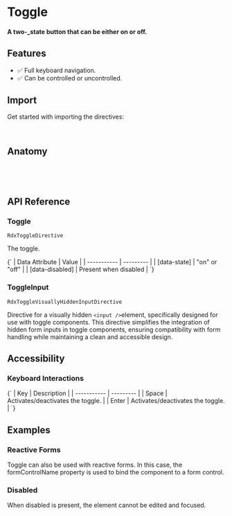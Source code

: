 
<Meta title="Primitives/Toggle" />

# Toggle

#### A two-\_state button that can be either on or off.

<Canvas sourceState="hidden" of={ToggleDirectiveStories.Default} />

## Features

- ✅ Full keyboard navigation.
- ✅ Can be controlled or uncontrolled.

## Import

Get started with importing the directives:

```typescript
import { RdxToggleDirective } from '@radix-ng/primitives/toggle';
```

## Anatomy

```html
<button rdxToggle aria-label="Toggle italic">
  <icon />
</button>
```

## API Reference

### Toggle

`RdxToggleDirective`

The toggle.

<ArgTypes of={RdxToggleDirective} />

<Markdown>
    {`
  | Data Attribute | Value |
  | ----------- | --------- |
  | [data-state]       | "on" or "off"   |
  | [data-disabled]    | Present when disabled      |
  `}
</Markdown>

### ToggleInput

`RdxToggleVisuallyHiddenInputDirective`

Directive for a visually hidden `<input />`element, specifically designed for use with toggle components.
This directive simplifies the integration of hidden form inputs in toggle components, ensuring compatibility with form handling while maintaining a clean and accessible design.


## Accessibility

### Keyboard Interactions

<Markdown>
  {`
  | Key | Description |
  | ----------- | --------- |
  | Space       | Activates/deactivates the toggle.       |
  | Enter       | Activates/deactivates the toggle.  |
  `}
</Markdown>


## Examples

### Reactive Forms

Toggle can also be used with reactive forms. In this case, the formControlName property is used to bind the component to a form control.
<Canvas sourceState="hidden" of={ToggleDirectiveStories.ReactiveForm} />

### Disabled

When disabled is present, the element cannot be edited and focused.
<Canvas sourceState="hidden" of={ToggleDirectiveStories.Disabled} />
